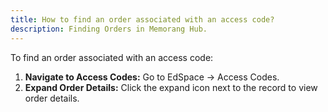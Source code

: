 ```yaml
---
title: How to find an order associated with an access code?
description: Finding Orders in Memorang Hub.
---
```


To find an order associated with an access code:

1. **Navigate to Access Codes:** Go to EdSpace -> Access Codes.
2. **Expand Order Details:** Click the expand icon next to the record to view order details.
